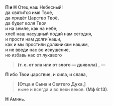 **П и Н** Отец наш Небесный!  
да святи́тся имя Твоё,  
да придёт Царство Твоё,  
да будет воля Твоя  
и на земле, как на небе;  
хлеб наш насущный подай нам сегодня,  
и прости нам долги́ наши,  
как и мы простили должникам нашим,  
и не введи нас во искушение,  
но избавь нас от лукавого
>**(т. е. от зла или от злого — дьявола)**
, —

**П** ибо Твои цаpствие, и сила, и слава,
>**[**Отца и Cына и Cвятого Дуxа,**]**  
ныне и всегда и во веки веков. **(Мф 6:13)**.

**Н** Аминь.
